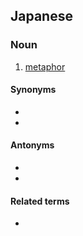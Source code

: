 ==Japanese==
{{ja-kanjitab|いん|ゆ|yomi=on}}

===Noun===
{{ja-noun|いんゆ|kyu=隱喩}}

# [[metaphor]]

====Synonyms====
* {{ja-r|暗喩|あんゆ}}
* {{ja-r|メタファー}}

====Antonyms====
* {{ja-r|直喩|ちょくゆ|gloss=simile}}
* {{ja-r|明喩|めいゆ|gloss=simile}}

====Related terms====
* {{ja-r|比喩|ひゆ|gloss=metaphor, figure of speech}}